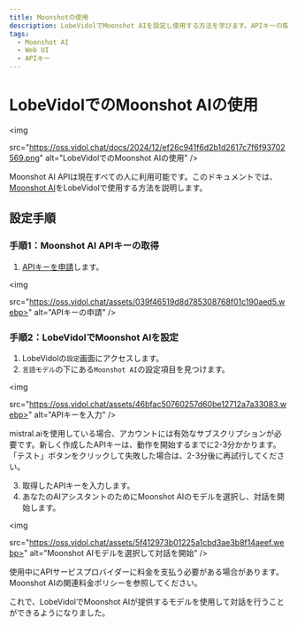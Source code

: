 ```yaml
---
title: Moonshotの使用
description: LobeVidolでMoonshot AIを設定し使用する方法を学びます。APIキーの取得や対話に適したAIモデルの選択を含みます。
tags:
  - Moonshot AI
  - Web UI
  - APIキー
---
```


# LobeVidolでのMoonshot AIの使用

<img

src="https://oss.vidol.chat/docs/2024/12/ef26c941f6d2b1d2617c7f6f93702569.png"
alt="LobeVidolでのMoonshot AIの使用"
/>

Moonshot AI APIは現在すべての人に利用可能です。このドキュメントでは、[Moonshot AI](https://www.moonshot.cn/)をLobeVidolで使用する方法を説明します。

## 設定手順

### 手順1：Moonshot AI APIキーの取得

1. [APIキーを申請](https://platform.moonshot.cn/console/api-keys)します。

<img

src="https://oss.vidol.chat/assets/039f46519d8d785308768f01c190aed5.webp>"
alt="APIキーの申請"
/>

### 手順2：LobeVidolでMoonshot AIを設定

1. LobeVidolの`設定`画面にアクセスします。
2. `言語モデル`の下にある`Moonshot AI`の設定項目を見つけます。

<img

src="https://oss.vidol.chat/assets/46bfac50760257d60be12712a7a33083.webp>"
alt="APIキーを入力"
/>

<Warning>
mistral.aiを使用している場合、アカウントには有効なサブスクリプションが必要です。新しく作成したAPIキーは、動作を開始するまでに2-3分かかります。「テスト」ボタンをクリックして失敗した場合は、2-3分後に再試行してください。
</Warning>

3. 取得したAPIキーを入力します。
4. あなたのAIアシスタントのためにMoonshot AIのモデルを選択し、対話を開始します。

<img

src="https://oss.vidol.chat/assets/5f412973b01225a1cbd3ae3b8f14aeef.webp>"
alt="Moonshot AIモデルを選択して対話を開始"
/>

<Warning>
使用中にAPIサービスプロバイダーに料金を支払う必要がある場合があります。Moonshot AIの関連料金ポリシーを参照してください。
</Warning>

これで、LobeVidolでMoonshot AIが提供するモデルを使用して対話を行うことができるようになりました。

